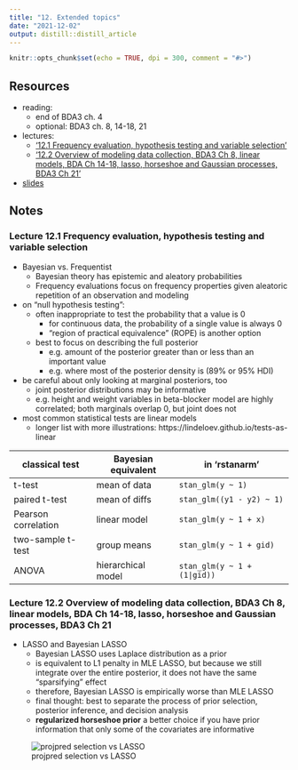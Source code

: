 ```yaml
---
title: "12. Extended topics"
date: "2021-12-02"
output: distill::distill_article
---
```


```r
knitr::opts_chunk$set(echo = TRUE, dpi = 300, comment = "#>")
```

## Resources

- reading:
  - end of BDA3 ch. 4
  - optional: BDA3 ch. 8, 14-18, 21
- lectures:
  - ['12.1 Frequency evaluation, hypothesis testing and variable selection'](https://aalto.cloud.panopto.eu/Panopto/Pages/Viewer.aspx?id=e998b5dd-bf8e-42da-9f7c-ab1700ca2702)
  - ['12.2 Overview of modeling data collection, BDA3 Ch 8, linear models, BDA Ch 14-18, lasso, horseshoe and Gaussian processes, BDA3 Ch 21'](https://aalto.cloud.panopto.eu/Panopto/Pages/Viewer.aspx?id=c43c862a-a5a4-45da-9b27-ab1700e12012)
- [slides](../slides/slides_extra.pdf)

## Notes

### Lecture 12.1 Frequency evaluation, hypothesis testing and variable selection

- Bayesian vs. Frequentist
  - Bayesian theory has epistemic and aleatory probabilities
  - Frequency evaluations focus on frequency properties given aleatoric repetition of an observation and modeling
- on "null hypothesis testing":
  - often inappropriate to test the probability that a value is 0
    - for continuous data, the probability of a single value is always 0
    - "region of practical equivalence" (ROPE) is another option
  - best to focus on describing the full posterior
    - e.g. amount of the posterior greater than or less than an important value
    - e.g. where most of the posterior density is (89% or 95% HDI)
- be careful about only looking at marginal posteriors, too
  - joint posterior distributions may be informative
  - e.g. height and weight variables in beta-blocker model are highly correlated; both marginals overlap 0, but joint does not
- most common statistical tests are linear models
  - longer list with more illustrations: https://lindeloev.github.io/tests-as-linear

| classical test      | Bayesian equivalent | in 'rstanarm'               |
|---------------------|---------------------|-----------------------------|
| t-test              | mean of data        | `stan_glm(y ~ 1)`           |
| paired t-test       | mean of diffs       | `stan_glm((y1 - y2) ~ 1)`   |
| Pearson correlation | linear model        | `stan_glm(y ~ 1 + x)`       |
| two-sample t-test   | group means         | `stan_glm(y ~ 1 + gid)`     |
| ANOVA               | hierarchical model  | `stan_glm(y ~ 1 + (1|gid))` |

### Lecture 12.2 Overview of modeling data collection, BDA3 Ch 8, linear models, BDA Ch 14-18, lasso, horseshoe and Gaussian processes, BDA3 Ch 21

- LASSO and Bayesian LASSO
  - Bayesian LASSO uses Laplace distribution as a prior
  - is equivalent to L1 penalty in MLE LASSO, but because we still integrate over the entire posterior, it does not have the same "sparsifying" effect
  - therefore, Bayesian LASSO is empirically worse than MLE LASSO
  - final thought: best to separate the process of prior selection, posterior inference, and decision analysis
  - **regularized horseshoe prior** a better choice if you have prior information that only some of the covariates are informative

![projpred selection vs LASSO](assets/12_extended-topics/slides-extra_s23.jpg)
